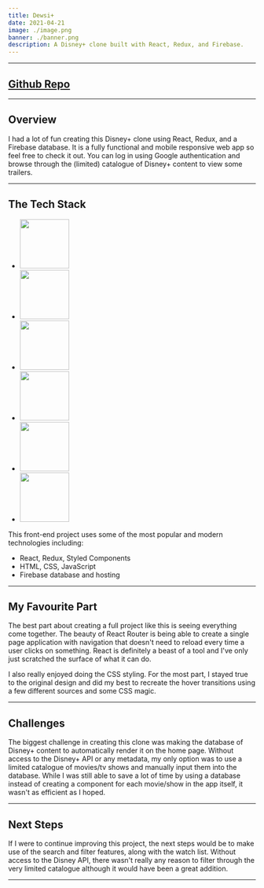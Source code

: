```yaml
---
title: Dewsi+
date: 2021-04-21
image: ./image.png
banner: ./banner.png
description: A Disney+ clone built with React, Redux, and Firebase.
---
```


---

## <a className="live-site" href="https://github.com/zaindewsi/disney-clone">Github Repo</a>

---

## Overview

I had a lot of fun creating this Disney+ clone using React, Redux, and a Firebase database. It is a fully functional and mobile responsive web app so feel free to check it out. You can log in using Google authentication and browse through the (limited) catalogue of Disney+ content to view some trailers.

---

## The Tech Stack

<ul className="mt-12">
    <li className="inline-block mx-6 my-8">
        <img src="/images/react.png" width="100px" />
    </li>
    <li className="inline-block mx-6 my-8">
        <img src="/images/redux.png" width="100px" />
    </li>
    <li className="inline-block mx-6 my-8">
        <img src="/images/fires.png" width="100px" />
    </li>
    <li className="inline-block mx-6 my-8">
        <img src="/images/js.png" width="100px" />
    </li>
    <li className="inline-block mx-6 my-8">
        <img src="/images/css.png" width="100px" />
    </li>
    <li className="inline-block mx-6 my-8">
        <img src="/images/html5.png" width="100px" />
    </li>
</ul>

This front-end project uses some of the most popular and modern technologies including:

-   React, Redux, Styled Components
-   HTML, CSS, JavaScript
-   Firebase database and hosting

---

## My Favourite Part

The best part about creating a full project like this is seeing everything come together. The beauty of React Router is being able to create a single page application with navigation that doesn't need to reload every time a user clicks on something. React is definitely a beast of a tool and I've only just scratched the surface of what it can do.

I also really enjoyed doing the CSS styling. For the most part, I stayed true to the original design and did my best to recreate the hover transitions using a few different sources and some CSS magic.

---

## Challenges

The biggest challenge in creating this clone was making the database of Disney+ content to automatically render it on the home page. Without access to the Disney+ API or any metadata, my only option was to use a limited catalogue of movies/tv shows and manually input them into the database. While I was still able to save a lot of time by using a database instead of creating a component for each movie/show in the app itself, it wasn't as efficient as I hoped.

---

## Next Steps

If I were to continue improving this project, the next steps would be to make use of the search and filter features, along with the watch list. Without access to the Disney API, there wasn't really any reason to filter through the very limited catalogue although it would have been a great addition.

---
